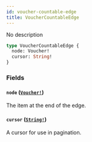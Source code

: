 ```yaml
---
id: voucher-countable-edge
title: VoucherCountableEdge
---
```


No description

```graphql
type VoucherCountableEdge {
  node: Voucher!
  cursor: String!
}
```

### Fields

#### `node` ([`Voucher!`](/developer/api-reference/objects/voucher.mdx))

The item at the end of the edge.

#### `cursor` ([`String!`](/developer/api-reference/scalars/string.mdx))

A cursor for use in pagination.
